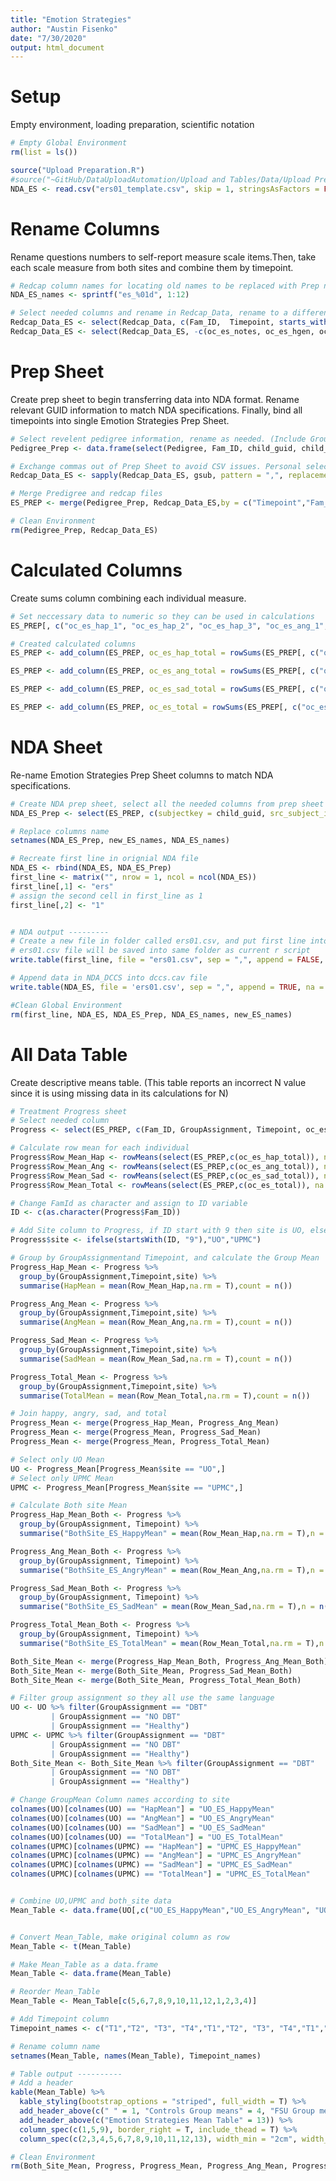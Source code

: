 ```yaml
---
title: "Emotion Strategies"
author: "Austin Fisenko"
date: "7/30/2020"
output: html_document
---
```


# Setup
Empty environment, loading preparation, scientific notation
```r
# Empty Global Environment
rm(list = ls())

source("Upload Preparation.R")
#source("~GitHub/DataUploadAutomation/Upload and Tables/Data/Upload Preparation.R")
NDA_ES <- read.csv("ers01_template.csv", skip = 1, stringsAsFactors = FALSE)
```

# Rename Columns
Rename questions numbers to self-report measure scale items.Then, take each scale measure from both sites and combine them by timepoint.
```r
# Redcap column names for locating old names to be replaced with Prep names and NDA names
NDA_ES_names <- sprintf("es_%01d", 1:12)

# Select needed columns and rename in Redcap_Data, rename to a different dataframe to avoid interference with other measures
Redcap_Data_ES <- select(Redcap_Data, c(Fam_ID,  Timepoint, starts_with("oc_es_")))
Redcap_Data_ES <- select(Redcap_Data_ES, -c(oc_es_notes, oc_es_hgen, oc_es_agen, oc_es_sgen, oc_es_intblue, oc_es_intgreen, oc_es_intmom))
```

# Prep Sheet
Create prep sheet to begin transferring data into NDA format. Rename relevant GUID information to match NDA specifications. Finally, bind all timepoints into single Emotion Strategies Prep Sheet.
```r
# Select revelent pedigree information, rename as needed. (Include GroupAssignment for treatment progress calculation).
Pedigree_Prep <- data.frame(select(Pedigree, Fam_ID, child_guid, child_famID, interview_date, interview_age_Mom, interview_age_child, child_sex, GroupAssignment, Timepoint))

# Exchange commas out of Prep Sheet to avoid CSV issues. Personal selection was a "/" but you can change it here to preference. 
Redcap_Data_ES <- sapply(Redcap_Data_ES, gsub, pattern = ",", replacement= "/")

# Merge Predigree and redcap files
ES_PREP <- merge(Pedigree_Prep, Redcap_Data_ES,by = c("Timepoint","Fam_ID"), all = TRUE)

# Clean Environment
rm(Pedigree_Prep, Redcap_Data_ES)
```

# Calculated Columns
Create sums column combining each individual measure.
```r
# Set neccessary data to numeric so they can be used in calculations
ES_PREP[, c("oc_es_hap_1", "oc_es_hap_2", "oc_es_hap_3", "oc_es_ang_1", "oc_es_ang_2", "oc_es_ang_3", "oc_es_sad_1", "oc_es_sad_2", "oc_es_sad_3")] <- sapply(ES_PREP[, c("oc_es_hap_1", "oc_es_hap_2", "oc_es_hap_3", "oc_es_ang_1", "oc_es_ang_2", "oc_es_ang_3", "oc_es_sad_1", "oc_es_sad_2", "oc_es_sad_3")], as.numeric)

# Created calculated columns
ES_PREP <- add_column(ES_PREP, oc_es_hap_total = rowSums(ES_PREP[, c("oc_es_hap_1", "oc_es_hap_2", "oc_es_hap_3")]),.after = "oc_es_hap_3")

ES_PREP <- add_column(ES_PREP, oc_es_ang_total = rowSums(ES_PREP[, c("oc_es_ang_1", "oc_es_ang_2", "oc_es_ang_3")]),.after = "oc_es_ang_3")

ES_PREP <- add_column(ES_PREP, oc_es_sad_total = rowSums(ES_PREP[, c("oc_es_sad_1", "oc_es_sad_2", "oc_es_sad_3")]),.after = "oc_es_sad_3")

ES_PREP <- add_column(ES_PREP, oc_es_total = rowSums(ES_PREP[, c("oc_es_hap_1", "oc_es_hap_2", "oc_es_hap_3", "oc_es_ang_1", "oc_es_ang_2", "oc_es_ang_3", "oc_es_sad_1", "oc_es_sad_2", "oc_es_sad_3")]),.after = "oc_es_sad_total")

```

# NDA Sheet
Re-name Emotion Strategies Prep Sheet columns to match NDA specifications. 
```r
# Create NDA prep sheet, select all the needed columns from prep sheet
NDA_ES_Prep <- select(ES_PREP, c(subjectkey = child_guid, src_subject_id = child_famID, interview_date, interview_age = interview_age_Mom, sex = child_sex, visit = Timepoint, starts_with("oc_es_") ))

# Replace columns name 
setnames(NDA_ES_Prep, new_ES_names, NDA_ES_names)

# Recreate first line in orignial NDA file
NDA_ES <- rbind(NDA_ES, NDA_ES_Prep)
first_line <- matrix("", nrow = 1, ncol = ncol(NDA_ES))
first_line[,1] <- "ers"
# assign the second cell in first_line as 1
first_line[,2] <- "1"


# NDA output ---------
# Create a new file in folder called ers01.csv, and put first line into this file
# ers01.csv file will be saved into same folder as current r script
write.table(first_line, file = "ers01.csv", sep = ",", append = FALSE, quote = FALSE, na = "", col.names = FALSE, row.names = FALSE)

# Append data in NDA_DCCS into dccs.cav file 
write.table(NDA_ES, file = 'ers01.csv', sep = ",", append = TRUE, na = "", quote = FALSE, row.names = FALSE)

#Clean Global Environment
rm(first_line, NDA_ES, NDA_ES_Prep, NDA_ES_names, new_ES_names)
```

# All Data Table
Create descriptive means table. (This table reports an incorrect N value since it is using missing data in its calculations for N)
```r
# Treatment Progress sheet
# Select needed column
Progress <- select(ES_PREP, c(Fam_ID, GroupAssignment, Timepoint, oc_es_hap_total, oc_es_ang_total, oc_es_sad_total, oc_es_total,))

# Calculate row mean for each individual  
Progress$Row_Mean_Hap <- rowMeans(select(ES_PREP,c(oc_es_hap_total)), na.rm = TRUE)
Progress$Row_Mean_Ang <- rowMeans(select(ES_PREP,c(oc_es_ang_total)), na.rm = TRUE)
Progress$Row_Mean_Sad <- rowMeans(select(ES_PREP,c(oc_es_sad_total)), na.rm = TRUE)
Progress$Row_Mean_Total <- rowMeans(select(ES_PREP,c(oc_es_total)), na.rm = TRUE)

# Change FamId as character and assign to ID variable 
ID <- c(as.character(Progress$Fam_ID))

# Add Site column to Progress, if ID start with 9 then site is UO, else is UPMC
Progress$site <- ifelse(startsWith(ID, "9"),"UO","UPMC")

# Group by GroupAssignmentand Timepoint, and calculate the Group Mean
Progress_Hap_Mean <- Progress %>%
  group_by(GroupAssignment,Timepoint,site) %>%
  summarise(HapMean = mean(Row_Mean_Hap,na.rm = T),count = n())

Progress_Ang_Mean <- Progress %>%
  group_by(GroupAssignment,Timepoint,site) %>%
  summarise(AngMean = mean(Row_Mean_Ang,na.rm = T),count = n())

Progress_Sad_Mean <- Progress %>%
  group_by(GroupAssignment,Timepoint,site) %>%
  summarise(SadMean = mean(Row_Mean_Sad,na.rm = T),count = n())

Progress_Total_Mean <- Progress %>%
  group_by(GroupAssignment,Timepoint,site) %>%
  summarise(TotalMean = mean(Row_Mean_Total,na.rm = T),count = n())

# Join happy, angry, sad, and total
Progress_Mean <- merge(Progress_Hap_Mean, Progress_Ang_Mean)
Progress_Mean <- merge(Progress_Mean, Progress_Sad_Mean)
Progress_Mean <- merge(Progress_Mean, Progress_Total_Mean)

# Select only UO Mean
UO <- Progress_Mean[Progress_Mean$site == "UO",]
# Select only UPMC Mean 
UPMC <- Progress_Mean[Progress_Mean$site == "UPMC",]

# Calculate Both site Mean 
Progress_Hap_Mean_Both <- Progress %>%
  group_by(GroupAssignment, Timepoint) %>%
  summarise("BothSite_ES_HappyMean" = mean(Row_Mean_Hap,na.rm = T),n = n())

Progress_Ang_Mean_Both <- Progress %>%
  group_by(GroupAssignment, Timepoint) %>%
  summarise("BothSite_ES_AngryMean" = mean(Row_Mean_Ang,na.rm = T),n = n())

Progress_Sad_Mean_Both <- Progress %>%
  group_by(GroupAssignment, Timepoint) %>%
  summarise("BothSite_ES_SadMean" = mean(Row_Mean_Sad,na.rm = T),n = n())

Progress_Total_Mean_Both <- Progress %>%
  group_by(GroupAssignment, Timepoint) %>%
  summarise("BothSite_ES_TotalMean" = mean(Row_Mean_Total,na.rm = T),n = n())

Both_Site_Mean <- merge(Progress_Hap_Mean_Both, Progress_Ang_Mean_Both)
Both_Site_Mean <- merge(Both_Site_Mean, Progress_Sad_Mean_Both)
Both_Site_Mean <- merge(Both_Site_Mean, Progress_Total_Mean_Both)

# Filter group assignment so they all use the same language
UO <- UO %>% filter(GroupAssignment == "DBT"
         | GroupAssignment == "NO DBT"
         | GroupAssignment == "Healthy")
UPMC <- UPMC %>% filter(GroupAssignment == "DBT"
         | GroupAssignment == "NO DBT"
         | GroupAssignment == "Healthy")
Both_Site_Mean <- Both_Site_Mean %>% filter(GroupAssignment == "DBT"
         | GroupAssignment == "NO DBT"
         | GroupAssignment == "Healthy")

# Change GroupMean Column names according to site
colnames(UO)[colnames(UO) == "HapMean"] = "UO_ES_HappyMean"
colnames(UO)[colnames(UO) == "AngMean"] = "UO_ES_AngryMean"
colnames(UO)[colnames(UO) == "SadMean"] = "UO_ES_SadMean"
colnames(UO)[colnames(UO) == "TotalMean"] = "UO_ES_TotalMean"
colnames(UPMC)[colnames(UPMC) == "HapMean"] = "UPMC_ES_HappyMean"
colnames(UPMC)[colnames(UPMC) == "AngMean"] = "UPMC_ES_AngryMean"
colnames(UPMC)[colnames(UPMC) == "SadMean"] = "UPMC_ES_SadMean"
colnames(UPMC)[colnames(UPMC) == "TotalMean"] = "UPMC_ES_TotalMean"


# Combine UO,UPMC and both_site data 
Mean_Table <- data.frame(UO[,c("UO_ES_HappyMean","UO_ES_AngryMean", "UO_ES_SadMean", "UO_ES_TotalMean")],UPMC[,c("UPMC_ES_HappyMean", "UPMC_ES_AngryMean", "UPMC_ES_SadMean", "UPMC_ES_TotalMean")],Both_Site_Mean[,c("BothSite_ES_HappyMean", "BothSite_ES_AngryMean", "BothSite_ES_SadMean", "BothSite_ES_TotalMean", "n", "GroupAssignment")])


# Convert Mean_Table, make original column as row
Mean_Table <- t(Mean_Table)

# Make Mean_Table as a data.frame
Mean_Table <- data.frame(Mean_Table)

# Reorder Mean_Table
Mean_Table <- Mean_Table[c(5,6,7,8,9,10,11,12,1,2,3,4)]

# Add Timepoint column 
Timepoint_names <- c("T1","T2", "T3", "T4","T1","T2", "T3", "T4","T1","T2", "T3", "T4")

# Rename column name 
setnames(Mean_Table, names(Mean_Table), Timepoint_names)

# Table output ----------
# Add a header 
kable(Mean_Table) %>%
  kable_styling(bootstrap_options = "striped", full_width = T) %>%
  add_header_above(c(" " = 1, "Controls Group means" = 4, "FSU Group means" = 4, "DBT Group means" = 4)) %>%
  add_header_above(c("Emotion Strategies Mean Table" = 13)) %>%
  column_spec(c(1,5,9), border_right = T, include_thead = T) %>%
  column_spec(c(2,3,4,5,6,7,8,9,10,11,12,13), width_min = "2cm", width_max = "2cm")

# Clean Environment
rm(Both_Site_Mean, Progress, Progress_Mean, Progress_Ang_Mean, Progress_Ang_Mean_Both, Progress_Hap_Mean, Progress_Hap_Mean_Both, Progress_Sad_Mean, Progress_Sad_Mean_Both, Progress_Total_Mean, Progress_Total_Mean_Both, UO, UPMC, ID, Timepoint_names)
```


